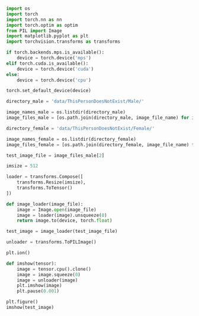 ```python
import os
import torch
import torch.nn as nn
import torch.optim as optim
from PIL import Image
import matplotlib.pyplot as plt
import torchvision.transforms as transforms
```

```python
if torch.backends.mps.is_available():
    device = torch.device('mps')
elif torch.cuda.is_available():
    device = torch.device('cuda')
else:
    device = torch.device('cpu')

torch.set_default_device(device)
```

```python
directory_male = 'data/ThisPersonDoesNotExist/Male/'

image_names_male = os.listdir(directory_male)
image_files_male = [os.path.join(directory_male, image_file_name) for image_file_name in image_names_male]

directory_female = 'data/ThisPersonDoesNotExist/Female/'

image_names_female = os.listdir(directory_female)
image_files_female = [os.path.join(directory_female, image_file_name) for image_file_name in image_names_female]
```

```python
test_image_file = image_files_male[2]

imsize = 512

loader = transforms.Compose([
    transforms.Resize(imsize),
    transforms.ToTensor()
])

def image_loader(image_file):
    image = Image.open(image_file)
    image = loader(image).unsqueeze(0)
    return image.to(device, torch.float)

test_image = image_loader(test_image_file)

unloader = transforms.ToPILImage()

plt.ion()

def imshow(tensor):
    image = tensor.cpu().clone()
    image = image.squeeze(0)
    image = unloader(image)
    plt.imshow(image)
    plt.pause(0.001)

plt.figure()
imshow(test_image)
```